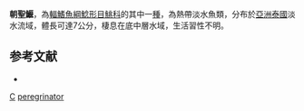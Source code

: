{{Speciesbox
| taxon = Exostoma peregrinator
| binomial_authority = [[Ng|Ng]] & [[Vidthayanon|Vidthayanon]], 2014
| status = NE
| status_system = IUCN3.1
}}
'''朝聖鰋'''，為[[輻鰭魚綱|輻鰭魚綱]][[鯰形目|鯰形目]][[鮡科|鮡科]]的其中一[[種|種]]，為熱帶淡水魚類，分布於[[亞洲|亞洲]][[泰國|泰國]]淡水流域，體長可達7公分，棲息在底中層水域，生活習性不明。

==参考文献==
*{{FishBase_species|genus=Exostoma|species=peregrinator |year=2015|month=3}}

{{Taxonbar}}
[[Category:2014年描述的鱼类|C]]
[[Category:鰋屬|peregrinator]]